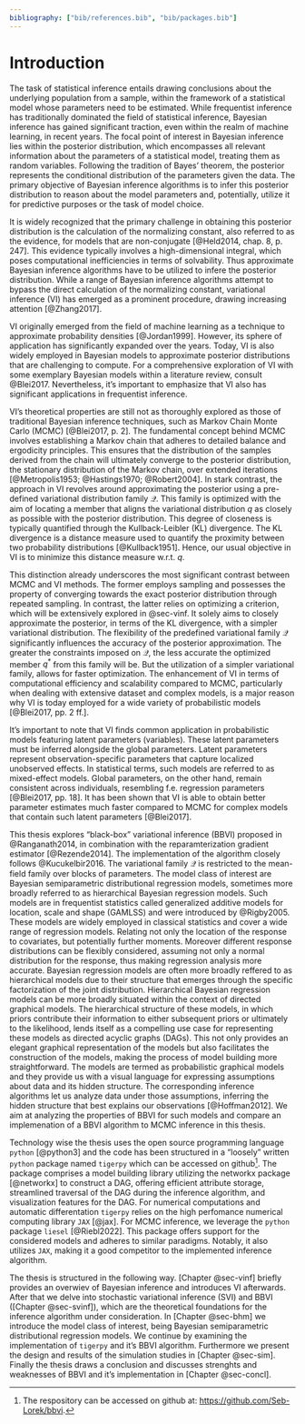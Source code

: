 ```yaml
---
bibliography: ["bib/references.bib", "bib/packages.bib"]
---
```


# Introduction {#sec-intro}

<!-- Start with a nice introduction -->

The task of statistical inference entails drawing conclusions about the underlying population from a sample, within the framework of a statistical model whose parameters need to be estimated. While frequentist inference has traditionally dominated the field of statistical inference, Bayesian inference has gained significant traction, even within the realm of machine learning, in recent years. The focal point of interest in Bayesian inference lies within the posterior distribution, which encompasses all relevant information about the parameters of a statistical model, treating them as random variables. Following the tradition of Bayes' theorem, the posterior represents the conditional distribution of the parameters given the data. The primary objective of Bayesian inference algorithms is to infer this posterior distribution to reason about the model parameters and, potentially, utilize it for predictive purposes or the task of model choice.

 It is widely recognized that the primary challenge in obtaining this posterior distribution is the calculation of the normalizing constant, also referred to as the evidence, for models that are non-conjugate [@Held2014, chap. 8, p. 247]. This evidence typically involves a high-dimensional integral, which poses computational inefficiencies in terms of solvability. Thus approximate Bayesian inference algorithms have to be utilized to infere the posterior distribution. While a range of Bayesian inference algorithms attempt to bypass the direct calculation of the normalizing constant, variational inference (VI) has emerged as a prominent procedure, drawing increasing attention [@Zhang2017].

<!-- Some literature background on VI and gentle introduction -->

VI originally emerged from the field of machine learning as a technique to approximate probability densities [@Jordan1999]. However, its sphere of application has significantly expanded over the years. Today, VI is also widely employed in Bayesian models to approximate posterior distributions that are challenging to compute. For a comprehensive exploration of VI with some exemplary Bayesian models within a literature review, consult @Blei2017. Nevertheless, it's important to emphasize that VI also has significant applications in frequentist inference.

VI's theoretical properties are still not as thoroughly explored as those of traditional Bayesian inference techniques, such as Markov Chain Monte Carlo (MCMC) [@Blei2017, p. 2]. The fundamental concept behind MCMC involves establishing a Markov chain that adheres to detailed balance and ergodicity principles. This ensures that the distribution of the samples derived from the chain will ultimately converge to the posterior distribution, the stationary distribution of the Markov chain, over extended iterations [@Metropolis1953; @Hastings1970; @Robert2004]. In stark contrast, the approach in VI revolves around approximating the posterior using a pre-defined variational distribution family $\mathcal{Q}$. This family is optimized with the aim of locating a member that aligns the variational distribution $q$ as closely as possible with the posterior distribution. This degree of closeness is typically quantified through the Kullback-Leibler (KL) divergence. The KL divergence is a distance measure used to quantify the proximity between two probability distributions [@Kullback1951]. Hence, our usual objective in VI is to minimize this distance measure w.r.t. $q$.

This distinction already underscores the most significant contrast between MCMC and VI methods. The former employs sampling and possesses the property of converging towards the exact posterior distribution through repeated sampling. In contrast, the latter relies on optimizing a criterion, which will be extensively explored in @sec-vinf. It solely aims to closely approximate the posterior, in terms of the KL divergence, with a simpler variational distribution. The flexibility of the predefined variational family $\mathcal{Q}$ significantly influences the accuracy of the posterior approximation. The greater the constraints imposed on $\mathcal{Q}$, the less accurate the optimized member $q^{*}$ from this family will be. But the utilization of a simpler variational family, allows for faster optimization. The enhancement of VI in terms of computational efficiency and scalability compared to MCMC, particularly when dealing with extensive dataset and complex models, is a major reason why VI is today employed for a wide variety of probabilistic models [@Blei2017, pp. 2 ff.].

It's important to note that VI finds common application in probabilistic models featuring latent parameters (variables). These latent parameters must be inferred alongside the global parameters. Latent parameters represent observation-specific parameters that capture localized unobserved effects. In statistical terms, such models are referred to as mixed-effect models. Global parameters, on the other hand, remain consistent across individuals, resembling f.e. regression parameters [@Blei2017, pp. 18]. It has been shown that VI is able to obtain better parameter estimates much faster compared to MCMC for complex models that contain such latent parameters [@Blei2017]. 

<!-- Information on my thesis -->

This thesis explores "black-box" variational inference (BBVI) proposed in @Ranganath2014, in combination with the reparamterization gradient estimator [@Rezende2014]. The implementation of the algorithm closely follows @Kucukelbir2016. The variational family $\mathcal{Q}$ is restricted to the mean-field family over blocks of parameters. The model class of interest are Bayesian semiparametric distributional regression models, sometimes more broadly referred to as hierarchical Bayesian regression models. Such models are in frequentist statistics called generalized additive models for location, scale and shape (GAMLSS) and were introduced by @Rigby2005. These models are widely employed in classical statistics and cover a wide range of regression models. Relating not only the location of the response to covariates, but potentially further moments. Moreover different response distributions can be flexibly considered, assuming not only a normal distribution for the response, thus making regression analysis more accurate. Bayesian regression models are often more broadly reffered to as hierarchical models due to their structure that emerges through the specific factorization of the joint distribution. Hierarchical Bayesian regression models can be more broadly situated within the context of directed graphical models. The hierarchical structure of these models, in which priors contribute their information to either subsequent priors or ultimately to the likelihood, lends itself as a compelling use case for representing these models as directed acyclic graphs (DAGs). This not only provides an elegant graphical representation of the models but also facilitates the construction of the models, making the process of model building more straightforward. The models are termed as probabilistic graphical models and they provide us with a visual language for expressing assumptions about data and its hidden structure. The corresponding inference algorithms let us analyze data under those assumptions, inferring the hidden structure that best explains our observations [@Hoffman2012]. We aim at analyzing the properties of BBVI for such models and compare an implemenation of a BBVI algorithm to MCMC inference in this thesis. 

<!-- Information on packages and technology -->

Technology wise the thesis uses the open source programming language `python` [@python3] and the code has been structured in a "loosely" written `python` package named `tigerpy` which can be accessed on github^[The respository can be accessed on github at: <https://github.com/Seb-Lorek/bbvi>.]. The package comprises a model building library utilizing the networkx package [@networkx] to construct a DAG, offering efficient attribute storage, streamlined traversal of the DAG during the inference algorithm, and visualization features for the DAG. For numerical computations and automatic differentation `tigerpy` relies on the high perfomance numerical computing library `JAX` [@jax]. For MCMC inference, we leverage the `python` package `liesel` [@Riebl2022]. This package offers support for the considered models and adheres to similar paradigms. Notably, it also utilizes `JAX`, making it a good competitor to the implemented inference algorithm.

<!-- Structure of the thesis -->

The thesis is structured in the following way. [Chapter @sec-vinf] briefly provides an overwiev of Bayesian inference and introduces VI afterwards. After that we delve into stochastic variational inference (SVI) and BBVI ([Chapter @sec-svinf]), which are the theoretical foundations for the inference algorithm under consideration. In [Chapter @sec-bhm] we introduce the model class of interest, being Bayesian semiparametric distributional regression models. We continue by examining the implementation of `tigerpy` and it's BBVI algorithm. Furthermore we present the design and results of the simulation studies in [Chapter @sec-sim]. Finally the thesis draws a conclusion and discusses strenghts and weaknesses of BBVI and it's implementation in [Chapter @sec-concl].